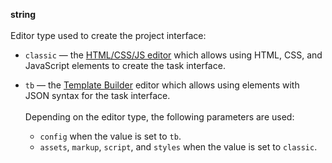 **string**<br/><br/>Editor type used to create the project interface:

- `classic` — the [HTML/CSS/JS editor](https://toloka.ai/en/docs/guide/concepts/spec) which allows using HTML, CSS, and JavaScript elements to create the task interface.
- `tb` — the [Template Builder](/docs-new/template-builder/) editor which allows using elements with JSON syntax for the task interface.<br/><br/>Depending on the editor type, the following parameters are used:

    - `config` when the value is set to `tb`.
    - `assets`, `markup`, `script`, and `styles` when the value is set to `classic`.
